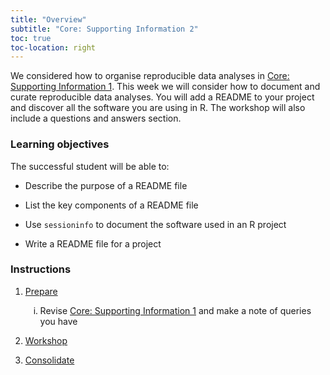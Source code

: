 ```yaml
---
title: "Overview"
subtitle: "Core: Supporting Information 2"
toc: true
toc-location: right
---
```


We considered how to organise reproducible data analyses in 
[Core: Supporting Information 1](../week-2/overview.qmd). This week we will 
consider how to document and curate reproducible data analyses. You will 
add a README to your project and discover all the software you are using in R. 
The workshop will also include a questions and answers section.


### Learning objectives

The successful student will be able to:

-   Describe the purpose of a README file

-   List the key components of a README file

-   Use `sessioninfo` to document the software used in an R project

-   Write a README file for a project




### Instructions

1.  [Prepare](study_before_workshop.qmd)

    i.  Revise [Core: Supporting Information 1](../week-2/overview.qmd)
        and make a note of queries you have

2.  [Workshop](workshop.qmd)


3.  [Consolidate](study_after_workshop.qmd)

